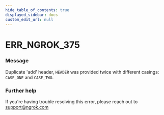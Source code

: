 ```yaml
---
hide_table_of_contents: true
displayed_sidebar: docs
custom_edit_url: null
---
```



# ERR_NGROK_375

### Message
Duplicate 'add' header, `HEADER` was provided twice with different casings: `CASE_ONE` and `CASE_TWO`.

### Further help
If you're having trouble resolving this error, please reach out to [support@ngrok.com](mailto:support@ngrok.com?subject=Help%20with%20ERR_NGROK_375)


<ErrorDetails error='err_ngrok_375' />
